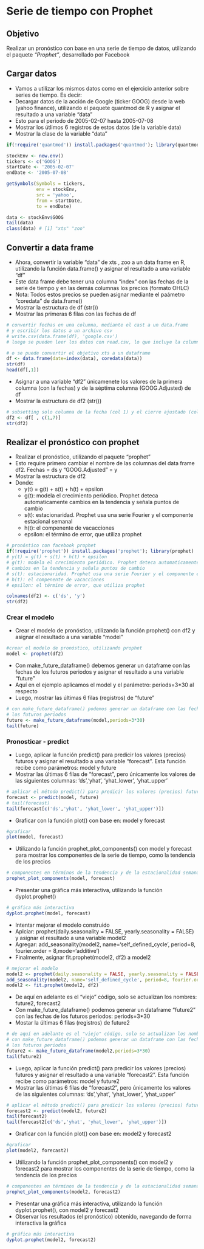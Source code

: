 # Serie de tiempo con Prophet {#prophet}

## Objetivo

Realizar un pronóstico con base en una serie de tiempo de datos, utilizando el paquete *"Prophet"*, desarrollado por Facebook


## Cargar datos

- Vamos a utilizar los mismos datos como en el ejercicio anterior sobre series de tiempo. Es decir:
- Decargar datos de la acción de Google (ticker GOOG) desde la web (yahoo finance), utilizando el paquete quantmod de R y asignar el resultado a una variable "data"
- Esto para el periodo de 2005-02-07 hasta 2005-07-08
- Mostrar los útlimos 6 registros de estos datos (de la variable data)
- Mostrar la clase de la variable "data"

```r
if(!require('quantmod')) install.packages('quantmod'); library(quantmod)

stockEnv <- new.env()
tickers <- c('GOOG')
startDate <- '2005-02-07'
endDate <- '2005-07-08'

getSymbols(Symbols = tickers,
           env = stockEnv,
           src = 'yahoo',
           from = startDate,
           to = endDate)

data <- stockEnv$GOOG
tail(data)
class(data) # [1] "xts" "zoo"
```

## Convertir a data frame

- Ahora, convertir la variable "data" de xts , zoo a un data frame en R, utilizando la función data.frame() y asignar el resultado a una variable "df"
- Este data frame debe tener una columna "index" con las fechas de la serie de tiempo y en las demás columnas los precios (formato OHLC)
- Nota: Todos estos precios se pueden asignar mediante el paámetro "coredata" de data.frame()
- Mostrar la estructura de df (str())
- Mostrar las primeras 6 filas con las fechas de df

```r
# convertir fechas en una columna, mediante el cast a un data.frame
# y escribir los datos a un archivo csv
# write.csv(data.frame(df), 'google.csv')
# luego se pueden leer los datos con read.csv, lo que incluye la columna con las fechas

# o se puede convertir el objetivo xts a un dataframe
df <- data.frame(date=index(data), coredata(data))
str(df)
head(df[,1])
```

- Asignar a una variable "df2" únicamenete los valores de la primera columna (con la fechas) y de la séptima columna (GOOG.Adjusted) de df
- Mostrar la estructura de df2 (str())

```r
# subsetting solo columna de la fecha (col 1) y el cierre ajustado (col 7)
df2 <- df[ , c(1,7)]
str(df2)
```


## Realizar el pronóstico con prophet

- Realizar el pronóstico, utilizando el paquete "prophet" 
- Esto require primero cambiar el nombre de las columnas del data frame df2. Fechas = ds y "GOOG.Adjusted" = y
- Mostrar la estructura de df2
- Donde:
  - y(t) = g(t) + s(t) + h(t) + epsilon
  - g(t): modela el crecimiento periódico. Prophet deteca automaticamente cambios en la tendencia y señala puntos de cambio
  - s(t): estacionaridad. Prophet usa una serie Fourier y el componente estacional semanal
  - h(t): el compenente de vacacciones
  - epsilon: el término de error, que utiliza prophet
  

```r
# pronóstico con facebook prophet
if(!require('prophet')) install.packages('prophet'); library(prophet)
# y(t) = g(t) + s(t) + h(t) + epsilon
# g(t): modela el crecimiento periódico. Prophet deteca automaticamente 
# cambios en la tendencia y señala puntos de cambio
# s(t): estacionaridad. Prophet usa una serie Fourier y el componente estacional semanal
# h(t): el compenente de vacacciones
# epsilon: el término de error, que utiliza prophet

colnames(df2) <- c('ds', 'y')
str(df2)
```

### Crear el modelo

- Crear el modelo de pronóstico, utilizando la función prophet() con df2 y asignar el resultado a una variable "model"

```r
#crear el modelo de pronóstico, utilizando prophet
model <- prophet(df2)
```

- Con make_future_dataframe() debemos generar un dataframe con las fechas de los futuros periodos y asignar el resultado a una variable "future"
- Aquí en el ejemplo aplicamos el model y el parámetro: periods=3*30 al respecto
- Luego, mostrar las últimas 6 filas (registros) de "future"

```r
# con make_future_dataframe() podemos generar un dataframe con las fechas de 
# los futuros periodos
future <- make_future_dataframe(model,periods=3*30)
tail(future)

```

### Pronosticar - predict

- Luego, aplicar la función predict() para predicir los valores (precios) futuros y asignar el resultado a una variable "forecast". Esta función recibe como parámetros: model y future
- Mostrar las últimas 6 filas de "forecast", pero únicamente los valores de las siguientes columnas: 'ds','yhat', 'yhat_lower', 'yhat_upper'

```r
# aplicar el método predict() para predicir los valores (precios) futuros
forecast <- predict(model, future)
# tail(forecast)
tail(forecast[c('ds','yhat', 'yhat_lower', 'yhat_upper')])
```

- Graficar con la función plot() con base en:  model y forecast

```r
#graficar
plot(model, forecast)
```

- Utilizando la función prophet_plot_components() con model y forecast para mostrar los componentes de la serie de tiempo, como la tendencia de los precios

```r
# componentes en términos de la tendencia y de la estacionalidad semanal
prophet_plot_components(model, forecast)
```

- Presentar una gráfica más interactiva, utilizando la función dyplot.prophet()

```r
# gráfica más interactiva
dyplot.prophet(model, forecast)
```

- Intentar mejorar el modelo construido
- Aplciar: prophet(daily.seasonality = FALSE, yearly.seasonality = FALSE) y asignar el resultado a una variable model2
- Agregar: add_seasonality(model2, name='self_defined_cycle', period=8, fourier.order = 8,mode='additive')
- Finalmente, asignar fit.prophet(model2, df2) a model2

```r
# mejorar el modelo
model2 <- prophet(daily.seasonality = FALSE, yearly.seasonality = FALSE)
add_seasonality(model2, name='self_defined_cycle', period=8, fourier.order = 8,mode='additive')
model2 <- fit.prophet(model2, df2)
```

- De aquí en adelante es el "viejo" código, solo se actualizan los nombres: future2, forecast2
- Con make_future_dataframe() podemos generar un dataframe "future2" con las fechas de los futuros periodos:  periods=3*30
- Mostar la últimas 6 filas (registros) de future2

```r
# de aquí en adelante es el "viejo" código, solo se actualizan los nombres: future2, forecast2
# con make_future_dataframe() podemos generar un dataframe con las fechas de 
# los futuros periodos
future2 <- make_future_dataframe(model2,periods=3*30)
tail(future2)
```

- Luego, aplicar la función predict() para predicir los valores (precios) futuros y asignar el resultado a una variable "forecast2". Esta función recibe como parámetros: model y future2
- Mostrar las últimas 6 filas de "forecast2", pero únicamente los valores de las siguientes columnas: 'ds','yhat', 'yhat_lower', 'yhat_upper'

```r
# aplicar el método predict() para predicir los valores (precios) futuros
forecast2 <- predict(model2, future2)
tail(forecast2)
tail(forecast2[c('ds','yhat', 'yhat_lower', 'yhat_upper')])
```

- Graficar con la función plot() con base en:  model2 y forecast2

```r
#graficar
plot(model2, forecast2)
```

- Utilizando la función prophet_plot_components() con model2 y forecast2 para mostrar los componentes de la serie de tiempo, como la tendencia de los precios

```r
# componentes en términos de la tendencia y de la estacionalidad semanal
prophet_plot_components(model2, forecast2)
```

- Presentar una gráfica más interactiva, utilizando la función dyplot.prophet(), con model2 y forecast2
- Observar los resultados (el pronóstico) obtenido, navegando de forma interactiva la gráfica

```r
# gráfica más interactiva
dyplot.prophet(model2, forecast2)
```


